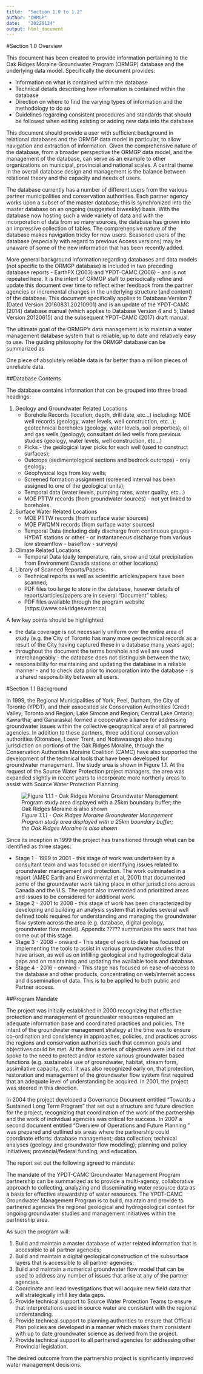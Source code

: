 ```yaml
---
title:  "Section 1.0 to 1.2"
author: "ORMGP"
date:   "20220124"
output: html_document
---
```


#Section 1.0 Overview

This document has been created to provide information pertaining to the  Oak Ridges Moraine Groundwater Program (ORMGP) database and the underlying data model.  Specifically the document provides:

* Information on what is contained within the database
* Technical details describing how information is contained within the database
* Direction on where to find the varying types of information and the methodology to do so
* Guidelines regarding consistent procedures and standards that should be followed when editing existing or adding new data into the database

This document should provide a user with sufficient background in relational databases and the ORMGP data model in particular, to allow navigation and extraction of information.  Given the comprehensive nature of the database, from a broader perspective the ORMGP data model, and the management of the database, can serve as an example to other organizations on municipal, provincial and national scales.  A central theme in the overall database design and management is the balance between relational theory and the capacity and needs of users.

The database currently has a number of different users from the various partner municipalities and conservation authorities.  Each partner agency works upon a subset of the master database; this is synchronized into the master database on an ongoing (suggested biweekly) basis.  With the database now hosting such a wide variety of data and with the incorporation of data from so many sources, the database has grown into an impressive collection of tables.  The comprehensive nature of the database makes navigation tricky for new users.  Seasoned users of the database (especially with regard to previous Access versions) may be unaware of some of the new information that has been recently added.

More general background information regarding databases and data models (not specific to the ORMGP database) is included in two preceding database reports - EarthFX (2003) and YPDT-CAMC (2006) - and is not repeated here.  It is the intent of ORMGP staff to periodically refine and update this document over time to reflect either feedback from the partner agencies or incremental changes in the underlying structure (and content) of the database.  This document specifically applies to Database Version 7 (Dated Version 20160831.20210901) and is an update of the YPDT-CAMC (2014) database manual (which applies to Database Version 4 and 5; Dated Version 20120615) and the subsequent YPDT-CAMC (2017) draft manual.

The ultimate goal of the ORMGP's data management is to maintain a water management database system that is reliable, up to date and relatively easy to use.  The guiding philosophy for the ORMGP database can be summarized as

One piece of absolutely reliable data is far better than a million pieces of unreliable data.

##Database Contents

The database contains information that can be grouped into three broad
headings:

1. Geology and Groundwater Related Locations
    + Borehole Records (location, depth, drill date, etc...) including: MOE
      well records (geology, water levels, well construction, etc...);
      geotechnical boreholes (geology, water levels, soil properties); oil and
      gas wells (geology); consultant drilled wells from previous studies
      (geology, water levels, well construction, etc...)
    + Picks - the geological layer picks for each well (used to construct surfaces); 
    + Outcrops (sedimentological sections and bedrock outcrops) - only geology;
    + Geophysical logs from key wells;
    + Screened formation assignment (screened interval has been assigned to one of the geological units); 
    + Temporal data (water levels, pumping rates, water quality, etc...)
    + MOE PTTW records (from groundwater sources) - not yet linked to boreholes.

2. Surface Water Related Locations
    + MOE PTTW records (from surface water sources)
    + MOE PWQMN records (from surface water sources)
    + Temporal Data (including daily discharge from continuous gauges - HYDAT
      stations or other - or instantaneous discharge from various low
      streamflow - baseflow - surveys)

3. Climate Related Locations
    + Temporal Data (daily temperature, rain, snow and total precipitation
      from Environment Canada stations or other locations)

4. Library of Scanned Reports/Papers
    + Technical reports as well as scientific articles/papers have been scanned;
    + PDF files too large to store in the database, however details of reports/articles/papers are in several "Document" tables;
    + PDF files available through the program website (https://www.oakridgeswater.ca)

A few key points should be highlighted:

* the data coverage is not necessarily uniform over the entire area of study (e.g. the City of Toronto has many more geotechnical records as a result of the City having captured these in a database many years ago);
* throughout the document the terms borehole and well are used interchangeably - the database does not distinguish between the two;
* responsibility for maintaining and updating the database in a reliable manner - and to check data prior to incorporation into the database - is a shared responsibility between all users.

#Section 1.1 Background

In 1999, the Regional Municipalities of York, Peel, Durham, the City of Toronto (YPDT), and their associated six Conservation Authorities (Credit Valley; Toronto and Region; Lake Simcoe and Region; Central Lake Ontario; Kawartha; and Ganaraska) formed a cooperative alliance for addressing groundwater issues within the collective geographical area of all partnered agencies.  In addition to these partners, three additional conservation authorities (Otonabee, Lower Trent, and Nottawasaga) also having jurisdiction on portions of the Oak Ridges Moraine, through the Conservation Authorities Moraine Coalition (CAMC) have also supported the development of the technical tools that have been developed for groundwater management.  The study area is shown in Figure 1.1.  At the request of the Source Water Protection project managers, the area was expanded slightly in recent years to incorporate more northerly areas to assist with Source Water Protection Planning.

![*Figure 1.1.1 - Oak Ridges Moraine Groundwater Management Program study area
displayed with a 25km boundary buffer; the Oak Ridges Moraine is also
shown*](./f01_01_01_study_area.jpg)

Since its inception in 1999 the project has transitioned through what can be identified as three stages:

* Stage 1 - 1999 to 2001 - this stage of work was undertaken by a consultant team and was focused on identifying issues related to groundwater management and protection.  The work culminated in a report (AMEC Earth and Environmental et al, 2001) that documented some of the groundwater work taking place in other jurisdictions across Canada and the U.S.  The report also inventoried and prioritized areas and issues to be considered for additional work.
* Stage 2 - 2001 to 2008 -  this stage of work has been characterized by developing and building an analysis system that includes several well defined tools required for understanding and managing the groundwater flow system across the area (e.g. database, digital geology, groundwater flow model).  Appendix ????? summarizes the work that has come out of this stage.
* Stage 3 - 2008 - onward - This stage of work to date has focused on implementing the tools to assist in various groundwater studies that have arisen, as well as on infilling geological and hydrogeological data gaps and on maintaining and updating the available tools and database.
* Stage 4 - 2016 - onward - This stage has focused on ease-of-access to the database and other products, concentrating on web/internet access and dissemination of data.  This is to be applied to both public and Partner access.

##Program Mandate

The project was initially established in 2000 recognizing that effective protection and management of groundwater resources required an adequate information base and coordinated practices and policies.  The intent of the groundwater management strategy at the time was to ensure co-ordination and consistency in approaches, policies, and practices across the regions and conservation authorities such that common goals and objectives could be met.  At the time a series of objectives were laid out that spoke to the need to protect and/or restore various groundwater based functions (e.g. sustainable use of groundwater, habitat, stream form, assimilative capacity, etc.).  It was also recognized early on, that protection, restoration and management of the groundwater flow system first required that an adequate level of understanding be acquired.  In 2001, the project was steered in this direction.

In 2004 the project developed a Governance Document entitled "Towards a Sustained Long Term Program" that set out a structure and future direction for the project, recognizing that coordination of the work of the partnership and the work of individual agencies was critical for success.  In 2007 a second document entitled "Overview of Operations and Future Planning." was prepared and outlined six areas where the partnership could coordinate efforts: database management; data collection; technical analyses (geology and groundwater flow modeling); planning and policy initiatives; provincial/federal funding; and education.  

The report set out the following agreed to mandate:

The mandate of the YPDT-CAMC Groundwater Management Program partnership can be summarized as to provide a multi-agency, collaborative approach to collecting, analyzing and disseminating water resource data as a basis for effective stewardship of water resources.  The YPDT-CAMC Groundwater Management Program is to build, maintain and provide to partnered agencies the regional geological and hydrogeological context for ongoing groundwater studies and management initiatives within the partnership area.

As such the program will: 

1. Build and maintain a master database of water related information that is accessible to all partner agencies;
2. Build and maintain a digital geological construction of the subsurface layers that is accessible to all partner agencies;
3. Build and maintain a numerical groundwater flow model that can be used to address any number of issues that arise at any of the partner agencies.
4. Coordinate and lead investigations that will acquire new field data that will strategically infill key data gaps.
5. Provide technical support to Source Water Protection Teams to ensure that interpretations used in source water are consistent with the regional understanding.
6. Provide technical support to planning authorities to ensure that Official Plan policies are developed in a manner which makes them consistent with up to date groundwater science as derived from the project. 
7. Provide technical support to all partnered agencies for addressing other Provincial legislation.

The desired outcome from the partnership project is significantly improved water management decisions.






